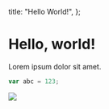   title: "Hello World!",
};

# Hello, world!

Lorem ipsum dolor sit amet.

<Hello />

```js
var abc = 123;
```

![](./test.png)

<MP4 src="./video.mp4" />
